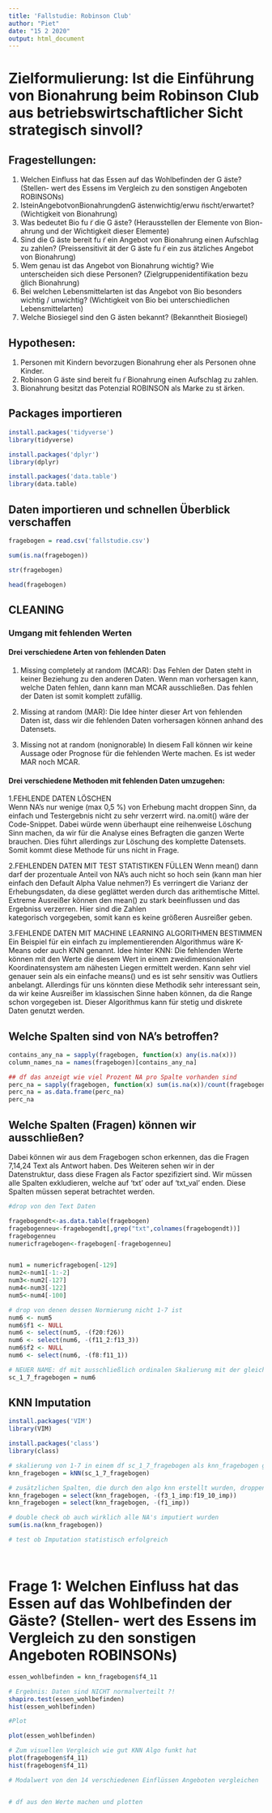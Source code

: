 ```yaml
---
title: 'Fallstudie: Robinson Club'
author: "Piet"
date: "15 2 2020"
output: html_document
---
```



# Zielformulierung: Ist die Einführung von Bionahrung beim Robinson Club aus betriebswirtschaftlicher Sicht strategisch sinvoll?

## Fragestellungen:

(1) Welchen Einfluss hat das Essen auf das Wohlbefinden der G ̈aste? (Stellen- wert des Essens im Vergleich zu den sonstigen Angeboten ROBINSONs)
(2) IsteinAngebotvonBionahrungdenG ̈astenwichtig/erwu ̈nscht/erwartet? (Wichtigkeit von Bionahrung)
(3) Was bedeutet Bio fu ̈r die G ̈aste? (Herausstellen der Elemente von Bion- ahrung und der Wichtigkeit dieser Elemente)
(4) Sind die G ̈aste bereit fu ̈r ein Angebot von Bionahrung einen Aufschlag zu zahlen? (Preissensitivit ̈at der G ̈aste fu ̈r ein zus ̈atzliches Angebot von Bionahrung)
(5) Wem genau ist das Angebot von Bionahrung wichtig? Wie unterscheiden sich diese Personen? (Zielgruppenidentifikation bezu ̈glich Bionahrung)
(6) Bei welchen Lebensmittelarten ist das Angebot von Bio besonders wichtig /
unwichtig? (Wichtigkeit von Bio bei unterschiedlichen Lebensmittelarten)
(7) Welche Biosiegel sind den G ̈asten bekannt? (Bekanntheit Biosiegel)

## Hypothesen:

(1) Personen mit Kindern bevorzugen Bionahrung eher als Personen ohne Kinder. 
(2) Robinson G ̈aste sind bereit fu ̈r Bionahrung einen Aufschlag zu zahlen.
(3) Bionahrung besitzt das Potenzial ROBINSON als Marke zu st ̈arken.

## Packages importieren 

```r
install.packages('tidyverse')
library(tidyverse)

install.packages('dplyr')
library(dplyr)

install.packages('data.table')
library(data.table)

```


## Daten importieren und schnellen Überblick verschaffen


```r
fragebogen = read.csv('fallstudie.csv')

sum(is.na(fragebogen))

str(fragebogen)

head(fragebogen)
```

## CLEANING 

### Umgang mit fehlenden Werten

#### Drei verschiedene Arten von fehlenden Daten 

1. Missing completely at random (MCAR):
  Das Fehlen der Daten steht in keiner Beziehung zu den anderen Daten. Wenn man vorhersagen 
  kann, welche Daten fehlen, dann kann man MCAR ausschließen. Das fehlen der Daten ist somit
  komplett zufällig.

2. Missing at random (MAR): 
  Die Idee hinter dieser Art von fehlenden Daten ist, dass wir die fehlenden Daten 
  vorhersagen können anhand des Datensets. 

3. Missing not at random (nonignorable)
  In diesem Fall können wir keine Aussage oder Prognose für die fehlenden Werte machen. Es 
  ist weder MAR noch MCAR. 


#### Drei verschiedene Methoden mit fehlenden Daten umzugehen:

1.FEHLENDE DATEN LÖSCHEN  
  Wenn NA's nur wenige (max 0,5 %) von Erhebung macht droppen Sinn, da einfach und 
  Testergebnis nicht zu sehr verzerrt wird. na.omit() wäre der Code-Snippet. Dabei würde 
  wenn überhaupt eine reihenweise Löschung Sinn machen, da wir für die Analyse eines 
  Befragten die ganzen Werte brauchen. Dies führt allerdings zur Löschung 
  des komplette Datensets. Somit kommt diese Methode für uns nicht in Frage.
  
2.FEHLENDEN DATEN MIT TEST STATISTIKEN FÜLLEN
  Wenn mean() dann darf der prozentuale Anteil von NA's auch nicht so hoch sein (kann man 
  hier einfach den Default Alpha Value nehmen?)
  Es verringert die Varianz der Erhebungsdaten, da diese geglättet werden durch das 
  arithemtische Mittel.
  Extreme Ausreißer können den mean() zu stark beeinflussen und das Ergebniss verzerren. 
  Hier sind die Zahlen       
  kategorisch vorgegeben, somit kann es keine größeren Ausreißer geben. 
  
3.FEHLENDE DATEN MIT MACHINE LEARNING ALGORITHMEN BESTIMMEN
  Ein Beispiel für ein einfach zu implementierenden Algorithmus wäre K-Means oder auch KNN 
  genannt.
  Idee hinter KNN: Die fehlenden Werte können mit den Werte die diesem Wert in einem 
  zweidimensionalen Koordinatensystem am nähesten Liegen ermittelt werden. 
  Kann sehr viel genauer sein als ein einfache means() und es ist sehr sensitiv was 
  Outliers anbelangt. Allerdings
  für uns könnten diese Methodik sehr interessant sein, da wir keine Ausreißer im 
  klassischen Sinne haben können, da
  die Range schon vorgegeben ist. Dieser Algorithmus kann für stetig und diskrete Daten 
  genutzt werden.
  


## Welche Spalten sind von NA's betroffen?

```r

contains_any_na = sapply(fragebogen, function(x) any(is.na(x)))
column_names_na = names(fragebogen)[contains_any_na]

## df das anzeigt wie viel Prozent NA pro Spalte vorhanden sind
perc_na = sapply(fragebogen, function(x) sum(is.na(x))/count(fragebogen))
perc_na = as.data.frame(perc_na)
perc_na
```

## Welche Spalten (Fragen) können wir ausschließen? 
Dabei können wir aus dem Fragebogen schon erkennen, das die Fragen 7,14,24 Text als Antwort haben. Des Weiteren sehen wir in der
Datenstruktur, dass diese Fragen als Factor spezifiziert sind. Wir müssen alle Spalten exkludieren, welche auf 'txt' oder auf 'txt_val' enden. Diese Spalten müssen seperat betrachtet werden.  

```r

#drop von den Text Daten

fragebogendt<-as.data.table(fragebogen)
fragebogenneu<-fragebogendt[,grep("txt",colnames(fragebogendt))]
fragebogenneu
numericfragebogen<-fragebogen[-fragebogenneu]


num1 = numericfragebogen[-129]
num2<-num1[-1:-2]
num3<-num2[-127]
num4<-num3[-122]
num5<-num4[-100]

# drop von denen dessen Normierung nicht 1-7 ist
num6 <- num5
num6$f1 <- NULL
num6 <- select(num5, -(f20:f26))
num6 <- select(num6, -(f11_2:f13_3))
num6$f2 <- NULL
num6 <- select(num6, -(f8:f11_1))

# NEUER NAME: df mit ausschließlich ordinalen Skalierung mit der gleichen Normierung von 1-7
sc_1_7_fragebogen = num6


```

## KNN Imputation


```r

install.packages('VIM')
library(VIM)

install.packages('class')
library(class)

# skalierung von 1-7 in einem df sc_1_7_fragebogen als knn_fragebogen gespeichert um fehlende Werte durch KNN zu ermitteln (Imputation)
knn_fragebogen = kNN(sc_1_7_fragebogen)

# zusätzlichen Spalten, die durch den algo knn erstellt wurden, droppen 
knn_fragebogen = select(knn_fragebogen, -(f3_1_imp:f19_10_imp))
knn_fragebogen = select(knn_fragebogen, -(f1_imp))

# double check ob auch wirklich alle NA's imputiert wurden
sum(is.na(knn_fragebogen))

# test ob Imputation statistisch erfolgreich




```

# Frage 1: Welchen Einfluss hat das Essen auf das Wohlbefinden der Gäste? (Stellen- wert des Essens im Vergleich zu den sonstigen Angeboten ROBINSONs) 


```r
essen_wohlbefinden = knn_fragebogen$f4_11

# Ergebnis: Daten sind NICHT normalverteilt ?! 
shapiro.test(essen_wohlbefinden) 
hist(essen_wohlbefinden)

#Plot

plot(essen_wohlbefinden)

# Zum visuellen Vergleich wie gut KNN Algo funkt hat
plot(fragebogen$f4_11)
hist(fragebogen$f4_11)

# Modalwert von den 14 verschiedenen Einflüssen Angeboten vergleichen 


# df aus den Werte machen und plotten 


```
